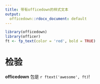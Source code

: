 ```yaml
---
title: 带有officedown的样式文本
output:
  officedown::rdocx_document: default
---
```


```r
library(officedown)
library(officer)
ft <- fp_text(color = 'red', bold = TRUE)
```

# 检验

**officedown** 包是
`r ftext('awesome', ft)`!
